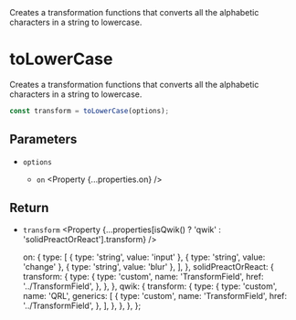 
<Title>toLowerCase</Title>
<Description>
  Creates a transformation functions that converts all the alphabetic characters
  in a string to lowercase.
</Description>

# toLowerCase

Creates a transformation functions that converts all the alphabetic characters in a string to lowercase.

```ts
const transform = toLowerCase(options);
```

## Parameters

- `options` <Property type="object" />
  - `on` <Property {...properties.on} />

## Return

- `transform` <Property {...properties[isQwik() ? 'qwik' : 'solidPreactOrReact'].transform} />

  on: {
    type: [
      { type: 'string', value: 'input' },
      { type: 'string', value: 'change' },
      { type: 'string', value: 'blur' },
    ],
  },
  solidPreactOrReact: {
    transform: {
      type: {
        type: 'custom',
        name: 'TransformField',
        href: '../TransformField',
      },
    },
  },
  qwik: {
    transform: {
      type: {
        type: 'custom',
        name: 'QRL',
        generics: [
          {
            type: 'custom',
            name: 'TransformField',
            href: '../TransformField',
          },
        ],
      },
    },
  },
};
